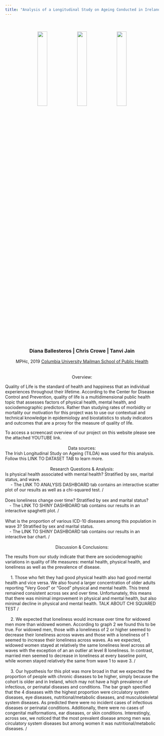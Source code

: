 ```yaml
---
title: "Analysis of a Longitudinal Study on Ageing Conducted in Ireland"
---
```

<br> 
<br> 
<center>
<img src ="images/old_couple_1.jpg" style="width:25%">
<img src ="images/old_couple_3.jpg" style="width:25%">
<img src ="images/old_couple_2.png" style="width:25%">
</center> 
<br> 
<br> 
<center>
### Diana Ballesteros | Chris Crowe | Tanvi Jain 
MPHc, 2019 [Columbia University Mailman School of Public Health](https://www.mailman.columbia.edu/)
</center>
<br>
<br>
<center>
Overview:
</center>
Quality of Life is the standard of health and happiness that an individual experiences throughout their lifetime. According to the Center for Disease Control and Prevention, quality of life is a multidimensional public health topic that assesses factors of physical health, mental health, and sociodemographic predictors. Rather than studying rates of morbidity or mortality our motivation for this project was to use our contextual and technical knowledge in epidemiology and biostatistics to study indicators and outcomes that are a proxy for the measure of quality of life.

To access a screencast overview of our project on this website please see the attached YOUTUBE link.
<br>
<br>
<center>
Data sources:
</center>
The Irish Longitudinal Study on Ageing (TILDA) was used for this analysis. Follow this LINK TO DATASET TAB to learn more.
<br>
<br>
<center>
Research Questions & Analysis:
</center>
Is physical health associated with mental health? Stratified by sex, marital status, and wave.
<br>
&emsp; - The LINK TO ANALYSIS DASHBOARD tab contains an interactive scatter plot of our results as well as a chi-squared test.
/&emsp;
<br>
<br>
Does loneliness change over time? Stratified by sex and marital status?
<br>
&emsp;- The LINK TO SHINY DASHBOARD tab contains our results in an interactive spaghetti plot.
/&emsp;
<br>
<br>
What is the proportion of various ICD-10 diseases among this population in wave 3? Stratified by sex and marital status.
<br>
&emsp;- The LINK TO SHINY DASHBOARD tab contains our results in an interactive bar chart.
/&emsp;
<br>
<br>
<center>
Discussion & Conclusions:
</center>
The results from our study indicate that there are sociodemographic variations in quality of life measures: mental health, physical health, and loneliness as well as the prevalence of disease. 
<br>
<br>
&emsp; 1. Those who felt they had good physical health also had good mental health and vice versa. We also found a larger concentration of older adults reporting "Very Good" or "Good" physical and mental health. This trend remained consistent across sex and over time. Unfortunately, this means that there was minimal improvement in physical and mental health, but also minimal decline in physical and mental health. TALK ABOUT CHI SQUARED TEST
/&emsp;
<br>
<br>
&emsp; 2. We expected that loneliness would increase over time for widowed men more than widowed women. According to graph 2 we found this to be true. For widowed men, those with a loneliness of 2 or higher seemed to decrease their loneliness across waves and those with a loneliness of 1 seemed to increase their loneliness across waves. As we expected, widowed women stayed at relatively the same loneliness level across all waves with the exception of an an outlier at level 8 loneliness. In contrast, married men seemed to decrease in loneliness at every baseline point, while women stayed relatively the same from wave 1 to wave 3.
/&emsp;
<br>
<br>
&emsp; 3. Our hypothesis for this plot was more broad in that we expected the proportion of people with chronic diseases to be higher, simply because the cohort is older and in Ireland, which may not have a high prevalence of infectious, or perinatal diseases and conditions. The bar graph specified that the 4 diseases with the highest proportion were circulatory system diseases, eye diseases, nutritional/metabolic diseases, and musculoskeletal system diseases. As predicted there were no incident cases of infectious diseases or perinatal conditions. Additionally, there were no cases of congenital malformations, ear diseases, or skin conditions. Interestingly, across sex, we noticed that the most prevalent disease among men was circulatory system diseases but among women it was nutritional/metabolic diseases.
/&emsp;


